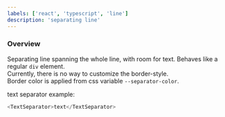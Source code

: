 ```yaml
---
labels: ['react', 'typescript', 'line']
description: 'separating line'
---
```



### Overview
Separating line spanning the whole line, with room for text. Behaves like a regular `div` element.  
Currently, there is no way to customize the border-style.  
Border color is applied from css variable `--separator-color`.

text separator example:
```js live=true
<TextSeparator>text</TextSeparator>
```